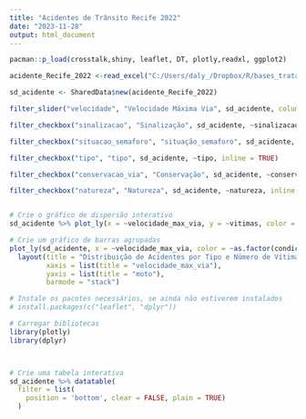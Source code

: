 ```yaml
---
title: "Acidentes de Trânsito Recife 2022"
date: "2023-11-28"
output: html_document
---
```




```r
pacman::p_load(crosstalk,shiny, leaflet, DT, plotly,readxl, ggplot2)

acidente_Recife_2022 <-read_excel("C:/Users/daly_/Dropbox/R/bases_tratadas/acidente_Recife_2022.xlsx")

sd_acidente <- SharedData$new(acidente_Recife_2022)

```





```r

filter_slider("velocidade", "Velocidade Máxima Via", sd_acidente, column=~velocidade_max_via, step=1, width=250)

filter_checkbox("sinalizacao", "Sinalização", sd_acidente, ~sinalizacao, inline = TRUE)

filter_checkbox("situacao_semaforo", "situação_semaforo", sd_acidente, ~situacao_semaforo, inline = TRUE)

filter_checkbox("tipo", "tipo", sd_acidente, ~tipo, inline = TRUE)

filter_checkbox("conservacao_via", "Conservação", sd_acidente, ~conservacao_via, inline = TRUE)

filter_checkbox("natureza", "Natureza", sd_acidente, ~natureza, inline = TRUE)


# Crie o gráfico de dispersão interativo
sd_acidente %>% plot_ly(x = ~velocidade_max_via, y = ~vitimas, color = ~situacao) 

# Crie um gráfico de barras agrupadas
plot_ly(sd_acidente, x = ~velocidade_max_via, color = ~as.factor(condicao_via), type = "bar") %>%
  layout(title = "Distribuição de Acidentes por Tipo e Número de Vítimas",
         xaxis = list(title = "velocidade_max_via"),
         yaxis = list(title = "moto"),
         barmode = "stack")

# Instale os pacotes necessários, se ainda não estiverem instalados
# install.packages(c("leaflet", "dplyr"))

# Carregar bibliotecas
library(plotly)
library(dplyr)



# Crie uma tabela interativa
sd_acidente %>% datatable(
  filter = list(
    position = 'bottom', clear = FALSE, plain = TRUE)
  )

```
